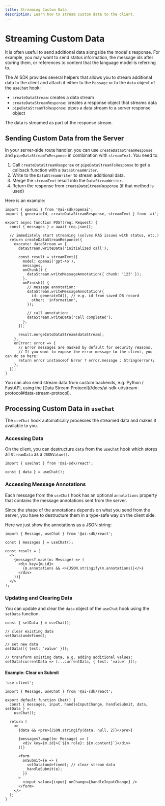 ```yaml
---
title: Streaming Custom Data
description: Learn how to stream custom data to the client.
---
```


# Streaming Custom Data

It is often useful to send additional data alongside the model's response.
For example, you may want to send status information, the message ids after storing them,
or references to content that the language model is referring to.

The AI SDK provides several helpers that allows you to stream additional data to the client
and attach it either to the `Message` or to the `data` object of the `useChat` hook:

- `createDataStream`: creates a data stream
- `createDataStreamResponse`: creates a response object that streams data
- `pipeDataStreamToResponse`: pipes a data stream to a server response object

The data is streamed as part of the response stream.

## Sending Custom Data from the Server

In your server-side route handler, you can use `createDataStreamResponse` and `pipeDataStreamToResponse` in combination with `streamText`.
You need to:

1. Call `createDataStreamResponse` or `pipeDataStreamToResponse` to get a callback function with a `DataStreamWriter`.
2. Write to the `DataStreamWriter` to stream additional data.
3. Merge the `streamText` result into the `DataStreamWriter`.
4. Return the response from `createDataStreamResponse` (if that method is used)

Here is an example:

```tsx highlight="7-10,16,19-23,25-26,30"
import { openai } from '@ai-sdk/openai';
import { generateId, createDataStreamResponse, streamText } from 'ai';

export async function POST(req: Request) {
  const { messages } = await req.json();

  // immediately start streaming (solves RAG issues with status, etc.)
  return createDataStreamResponse({
    execute: dataStream => {
      dataStream.writeData('initialized call');

      const result = streamText({
        model: openai('gpt-4o'),
        messages,
        onChunk() {
          dataStream.writeMessageAnnotation({ chunk: '123' });
        },
        onFinish() {
          // message annotation:
          dataStream.writeMessageAnnotation({
            id: generateId(), // e.g. id from saved DB record
            other: 'information',
          });

          // call annotation:
          dataStream.writeData('call completed');
        },
      });

      result.mergeIntoDataStream(dataStream);
    },
    onError: error => {
      // Error messages are masked by default for security reasons.
      // If you want to expose the error message to the client, you can do so here:
      return error instanceof Error ? error.message : String(error);
    },
  });
}
```

<Note>
  You can also send stream data from custom backends, e.g. Python / FastAPI,
  using the [Data Stream
  Protocol](/docs/ai-sdk-ui/stream-protocol#data-stream-protocol).
</Note>

## Processing Custom Data in `useChat`

The `useChat` hook automatically processes the streamed data and makes it available to you.

### Accessing Data

On the client, you can destructure `data` from the `useChat` hook which stores all `StreamData`
as a `JSONValue[]`.

```tsx
import { useChat } from '@ai-sdk/react';

const { data } = useChat();
```

### Accessing Message Annotations

Each message from the `useChat` hook has an optional `annotations` property that contains
the message annotations sent from the server.

Since the shape of the annotations depends on what you send from the server,
you have to destructure them in a type-safe way on the client side.

Here we just show the annotations as a JSON string:

```tsx highlight="9"
import { Message, useChat } from '@ai-sdk/react';

const { messages } = useChat();

const result = (
  <>
    {messages?.map((m: Message) => (
      <div key={m.id}>
        {m.annotations && <>{JSON.stringify(m.annotations)}</>}
      </div>
    ))}
  </>
);
```

### Updating and Clearing Data

You can update and clear the `data` object of the `useChat` hook using the `setData` function.

```tsx
const { setData } = useChat();

// clear existing data
setData(undefined);

// set new data
setData([{ test: 'value' }]);

// transform existing data, e.g. adding additional values:
setData(currentData => [...currentData, { test: 'value' }]);
```

#### Example: Clear on Submit

```tsx highlight="18-21"
'use client';

import { Message, useChat } from '@ai-sdk/react';

export default function Chat() {
  const { messages, input, handleInputChange, handleSubmit, data, setData } =
    useChat();

  return (
    <>
      {data && <pre>{JSON.stringify(data, null, 2)}</pre>}

      {messages?.map((m: Message) => (
        <div key={m.id}>{`${m.role}: ${m.content}`}</div>
      ))}

      <form
        onSubmit={e => {
          setData(undefined); // clear stream data
          handleSubmit(e);
        }}
      >
        <input value={input} onChange={handleInputChange} />
      </form>
    </>
  );
}
```
